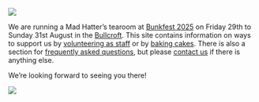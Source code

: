 ![](pictures/banner_bunkfest.png){fig-align="center" fig-alt="Girlguiding Wallingford District and Bunkfest 2025 logos"}

We are running a Mad Hatter's tearoom at [Bunkfest 2025](https://bunkfest.co.uk/) on Friday 29th to Sunday 31st August in the [Bullcroft](map.qmd). This site contains
information on ways to support us by [volunteering as staff](staffing.qmd) or by
[baking cakes](recipes.qmd). There is also a section for 
[frequently asked questions](faq.qmd), but please [contact us](contact.qmd) if there is 
anything else.

We're looking forward to seeing you there!

![](pictures/mad_hatter_tearoom.png){fig-align="center" fig-alt="table with tearoom crockery, girlguiding badges and Alice in Wonderland references."}